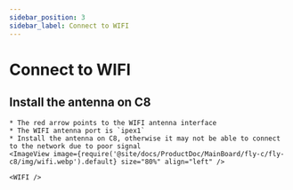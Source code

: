 ```yaml
---
sidebar_position: 3
sidebar_label: Connect to WIFI
---
```




# Connect to WIFI


## Install the antenna on C8

    * The red arrow points to the WIFI antenna interface
    * The WIFI antenna port is `ipex1`
    * Install the antenna on C8, otherwise it may not be able to connect to the network due to poor signal
    <ImageView image={require('@site/docs/ProductDoc/MainBoard/fly-c/fly-c8/img/wifi.webp').default} size="80%" align="left" />  

    <WIFI />
